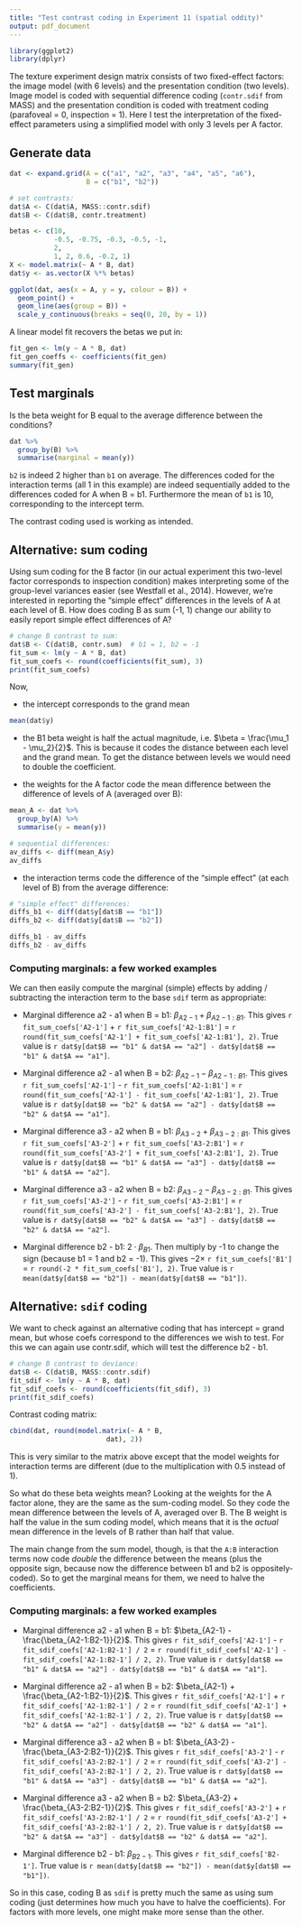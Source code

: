 ```yaml
---
title: "Test contrast coding in Experiment 11 (spatial oddity)"
output: pdf_document
---
```

```r
library(ggplot2)
library(dplyr)
```

The texture experiment design matrix consists of two fixed-effect factors: the image model (with 6 levels) and the presentation condition (two levels).
Image model is coded with sequential difference coding (`contr.sdif` from MASS) and the presentation condition is coded with treatment coding (parafoveal = 0, inspection = 1).
Here I test the interpretation of the fixed-effect parameters using a simplified model with only 3 levels per A factor.

## Generate data

```r
dat <- expand.grid(A = c("a1", "a2", "a3", "a4", "a5", "a6"),
                   B = c("b1", "b2"))

# set contrasts:
dat$A <- C(dat$A, MASS::contr.sdif)
dat$B <- C(dat$B, contr.treatment)

betas <- c(10, 
           -0.5, -0.75, -0.3, -0.5, -1,
           2, 
           1, 2, 0.6, -0.2, 1)
X <- model.matrix(~ A * B, dat)
dat$y <- as.vector(X %*% betas)

ggplot(dat, aes(x = A, y = y, colour = B)) +
  geom_point() +
  geom_line(aes(group = B)) + 
  scale_y_continuous(breaks = seq(0, 20, by = 1))
```

A linear model fit recovers the betas we put in:

```r
fit_gen <- lm(y ~ A * B, dat)
fit_gen_coeffs <- coefficients(fit_gen)
summary(fit_gen)
```

## Test marginals

Is the beta weight for B equal to the average difference between the conditions?

```r
dat %>% 
  group_by(B) %>% 
  summarise(marginal = mean(y))
```

`b2` is indeed 2 higher than `b1` on average. The differences coded for the interaction terms (all 1 in this example) are indeed sequentially added to the differences coded for A when B =   b1.
Furthermore the mean of `b1` is 10, corresponding to the intercept term.

The contrast coding used is working as intended.

## Alternative: sum coding 

Using sum coding for the B factor (in our actual experiment this two-level factor corresponds to inspection condition) makes interpreting some of the group-level variances easier (see Westfall et al., 2014). 
However, we're interested in reporting the "simple effect" differences in the levels of A at each level of B. 
How does coding B as sum (-1, 1) change our ability to easily report simple effect differences of A?

```r
# change B contrast to sum:
dat$B <- C(dat$B, contr.sum)  # b1 = 1, b2 = -1
fit_sum <- lm(y ~ A * B, dat)
fit_sum_coefs <- round(coefficients(fit_sum), 3)
print(fit_sum_coefs)

```


Now, 

* the intercept corresponds to the grand mean

```r
mean(dat$y)
```

* the B1 beta weight is half the actual magnitude, i.e. $\beta = \frac{\mu_1 - \mu_2}{2}$. This is because it codes the distance between each level and the grand mean. To get the distance between levels we would need to double the coefficient.

* the weights for the A factor code the mean difference between the difference of levels of A (averaged over B):

```r
mean_A <- dat %>% 
  group_by(A) %>% 
  summarise(y = mean(y))

# sequential differences:
av_diffs <- diff(mean_A$y)
av_diffs

```

* the interaction terms code the difference of the "simple effect" (at each level of B) from the average difference:

```r
# "simple effect" differences:
diffs_b1 <- diff(dat$y[dat$B == "b1"])
diffs_b2 <- diff(dat$y[dat$B == "b2"])

diffs_b1 - av_diffs
diffs_b2 - av_diffs
```

### Computing marginals: a few worked examples

We can then easily compute the marginal (simple) effects by adding / subtracting the interaction term to the base `sdif` term as appropriate:

* Marginal difference a2 - a1 when B = b1: $\beta_{A2-1} + \beta_{A2-1:B1}$.
This gives `r fit_sum_coefs['A2-1']` + `r fit_sum_coefs['A2-1:B1']` = `r round(fit_sum_coefs['A2-1'] + fit_sum_coefs['A2-1:B1'], 2)`.
True value is `r dat$y[dat$B == "b1" & dat$A == "a2"] - dat$y[dat$B == "b1" & dat$A == "a1"]`.

* Marginal difference a2 - a1 when B = b2: $\beta_{A2-1} - \beta_{A2-1:B1}$.
This gives `r fit_sum_coefs['A2-1']` - `r fit_sum_coefs['A2-1:B1']` = `r round(fit_sum_coefs['A2-1'] - fit_sum_coefs['A2-1:B1'], 2)`.
True value is `r dat$y[dat$B == "b2" & dat$A == "a2"] - dat$y[dat$B == "b2" & dat$A == "a1"]`.

* Marginal difference a3 - a2 when B = b1: $\beta_{A3-2} + \beta_{A3-2:B1}$.
This gives `r fit_sum_coefs['A3-2']` + `r fit_sum_coefs['A3-2:B1']` = `r round(fit_sum_coefs['A3-2'] + fit_sum_coefs['A3-2:B1'], 2)`.
True value is `r dat$y[dat$B == "b1" & dat$A == "a3"] - dat$y[dat$B == "b1" & dat$A == "a2"]`.

* Marginal difference a3 - a2 when B = b2: $\beta_{A3-2} - \beta_{A3-2:B1}$.
This gives `r fit_sum_coefs['A3-2']` - `r fit_sum_coefs['A3-2:B1']` = `r round(fit_sum_coefs['A3-2'] - fit_sum_coefs['A3-2:B1'], 2)`.
True value is `r dat$y[dat$B == "b2" & dat$A == "a3"] - dat$y[dat$B == "b2" & dat$A == "a2"]`.

* Marginal difference b2 - b1: $2 \cdot \beta_{B1}$.
Then multiply by -1 to change the sign (because b1 = 1 and b2 = -1).
This gives $-2 \times$ `r fit_sum_coefs['B1']` = `r round(-2 * fit_sum_coefs['B1'], 2)`.
True value is `r mean(dat$y[dat$B == "b2"]) - mean(dat$y[dat$B == "b1"])`.

## Alternative: `sdif` coding

We want to check against an alternative coding that has intercept = grand mean, but whose coefs correspond to the differences we wish to test.
For this we can again use contr.sdif, which will test the difference b2 - b1.

```r
# change B contrast to deviance:
dat$B <- C(dat$B, MASS::contr.sdif)
fit_sdif <- lm(y ~ A * B, dat)
fit_sdif_coefs <- round(coefficients(fit_sdif), 3)
print(fit_sdif_coefs)

```

Contrast coding matrix:

```r
cbind(dat, round(model.matrix(~ A * B,
                        dat), 2))
```

This is very similar to the matrix above except that the model weights for interaction terms are different (due to the multiplication with 0.5 instead of 1).

So what do these beta weights mean? Looking at the weights for the A factor alone, they are the same as the sum-coding model. So they code the mean difference between the levels of A, averaged over B.
The B weight is half the value in the sum coding model, which means that it is the *actual* mean difference in the levels of B rather than half that value.

The main change from the sum model, though, is that the `A:B` interaction terms now code *double* the difference between the means (plus the opposite sign, because now the difference between b1 and b2 is oppositely-coded).
So to get the marginal means for them, we need to halve the coefficients.

### Computing marginals: a few worked examples

* Marginal difference a2 - a1 when B = b1: $\beta_{A2-1} - \frac{\beta_{A2-1:B2-1}}{2}$.
This gives `r fit_sdif_coefs['A2-1']` - `r fit_sdif_coefs['A2-1:B2-1'] / 2` =
`r round(fit_sdif_coefs['A2-1'] - fit_sdif_coefs['A2-1:B2-1'] / 2, 2)`.
True value is `r dat$y[dat$B == "b1" & dat$A == "a2"] - dat$y[dat$B == "b1" & dat$A == "a1"]`.

* Marginal difference a2 - a1 when B = b2: $\beta_{A2-1} + \frac{\beta_{A2-1:B2-1}}{2}$.
This gives `r fit_sdif_coefs['A2-1']` + `r fit_sdif_coefs['A2-1:B2-1'] / 2` =
`r round(fit_sdif_coefs['A2-1'] + fit_sdif_coefs['A2-1:B2-1'] / 2, 2)`.
True value is `r dat$y[dat$B == "b2" & dat$A == "a2"] - dat$y[dat$B == "b2" & dat$A == "a1"]`.

* Marginal difference a3 - a2 when B = b1: $\beta_{A3-2} - \frac{\beta_{A3-2:B2-1}}{2}$.
This gives `r fit_sdif_coefs['A3-2']` - `r fit_sdif_coefs['A3-2:B2-1'] / 2` =
`r round(fit_sdif_coefs['A3-2'] - fit_sdif_coefs['A3-2:B2-1'] / 2, 2)`.
True value is `r dat$y[dat$B == "b1" & dat$A == "a3"] - dat$y[dat$B == "b1" & dat$A == "a2"]`.

* Marginal difference a3 - a2 when B = b2: $\beta_{A3-2} + \frac{\beta_{A3-2:B2-1}}{2}$.
This gives `r fit_sdif_coefs['A3-2']` + `r fit_sdif_coefs['A3-2:B2-1'] / 2` =
`r round(fit_sdif_coefs['A3-2'] + fit_sdif_coefs['A3-2:B2-1'] / 2, 2)`.
True value is `r dat$y[dat$B == "b2" & dat$A == "a3"] - dat$y[dat$B == "b2" & dat$A == "a2"]`.

* Marginal difference b2 - b1: $\beta_{B2-1}$.
This gives `r fit_sdif_coefs['B2-1']`.
True value is `r mean(dat$y[dat$B == "b2"]) - mean(dat$y[dat$B == "b1"])`.

So in this case, coding B as `sdif` is pretty much the same as using sum coding (just determines how much you have to halve the coefficients). 
For factors with more levels, one might make more sense than the other.
